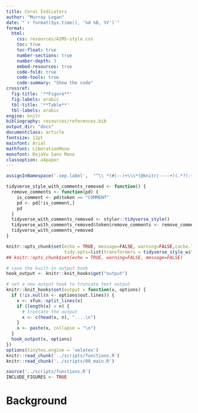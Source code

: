 ```yaml
---
title: Coral Indicators 
author: "Murray Logan"
date: "`r format(Sys.time(), '%d %B, %Y')`"
format: 
  html:
    css: resources/AIMS-style.css
    toc: true
    toc-float: true
    number-sections: true
    number-depth: 3
    embed-resources: true
    code-fold: true
    code-tools: true
    code-summary: "Show the code"
crossref:
  fig-title: '**Figure**'
  fig-labels: arabic
  tbl-title: '**Table**'
  tbl-labels: arabic
engine: knitr
bibliography: resources/references.bib
output_dir: "docs"
documentclass: article
fontsize: 12pt
mainfont: Arial
mathfont: LiberationMono
monofont: DejaVu Sans Mono
classoption: a4paper
---
```


```r
assignInNamespace('.sep.label',  "^\\ *(#|--)+\\s*(@knitr|----+)(.*?)-*\\s*$", ns='knitr')

tidyverse_style_with_comments_removed <- function() {
  remove_comments <- function(pd) {
    is_comment <- pd$token == "COMMENT"
    pd <- pd[!is_comment,]
    pd
  }
  tidyverse_with_comments_removed <- styler::tidyverse_style()
  tidyverse_with_comments_removed$token$remove_comments <- remove_comments
  tidyverse_with_comments_removed
}

knitr::opts_chunk$set(echo = TRUE, message=FALSE, warning=FALSE,cache.lazy = FALSE, tidy='styler',
                      tidy.opts=list(transformers = tidyverse_style_with_comments_removed()))
## knitr::opts_chunk$set(echo = TRUE, warning=FALSE, message=FALSE)

# save the built-in output hook
hook_output <- knitr::knit_hooks$get("output")

# set a new output hook to truncate text output
knitr::knit_hooks$set(output = function(x, options) {
  if (!is.null(n <- options$out.lines)) {
    x <- xfun::split_lines(x)
    if (length(x) > n) {
      # truncate the output
      x <- c(head(x, n), "....\n")
    }
    x <- paste(x, collapse = "\n")
  }
  hook_output(x, options)
})
options(tinytex.engine = 'xelatex')
knitr::read_chunk('../scripts/functions.R')
knitr::read_chunk('../scripts/00_main.R')

source('../scripts/functions.R')
INCLUDE_FIGURES <- TRUE
```

# Background
